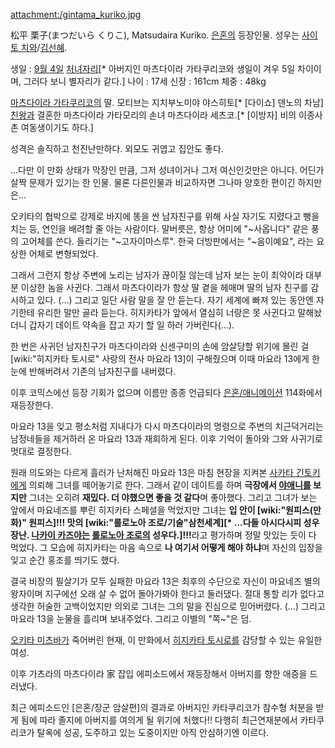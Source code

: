 attachment:/gintama_kuriko.jpg

松平 栗子(まつだいら くりこ), Matsudaira Kuriko.
[[은혼]]의 등장인물. 성우는 [[사이토 치와]]/[[김선혜]].

생일 : [[9월 4일]] [[처녀자리]][* 아버지인 마츠다이라 가타쿠리코와 생일이 겨우 5일 차이이며, 그러다 보니 별자리가 같다.]
나이 : 17세
신장 : 161cm
체중 : 48kg

[[마츠다이라 가타쿠리코]]의 딸. 모티브는 지치부노미야 야스히토[* [다이쇼] 덴노의 차남] [[친왕]]과 결혼한 마츠다이라 가타모리의 손녀 마츠다이라 세츠코.[* [이방자] 비의 이종사촌 여동생이기도 하다.]

성격은 솔직하고 천진난만하다. 외모도 귀엽고 집안도 좋다. 

...다만 이 만화 상태가 막장인 만큼, 그저 성녀이거나 그저 여신인것만은 아니다. 어딘가 살짝 문제가 있기는 한 인물. 물론 다른인물과 비교하자면 그나마 양호한 편이긴 하지만은...

오키타의 협박으로 강제로 바지에 똥을 싼 남자친구를 위해 사실 자기도 지렸다고 뻥을 치는 등, 연인을 배려할 줄 아는 사람이다. 말버릇은, 항상 어미에 "~사옵니다" 같은 풍의 고어체를 쓴다. 들리기는 "~고자이마스루". 한국 더빙판에서는 "~음이예요", 라는 요상한 어체로 변형되었다. 

그래서 그런지 항상 주변에 노리는 남자가 끊이질 않는데 남자 보는 눈이 최악이라 대부분 이상한 놈을 사귄다. 그래서 마츠다이라가 항상 딸 곁을 헤매며 딸의 남자 친구를 감시하고 있다. (…) 그리고 일단 사람 말을 잘 안 듣는다. 자기 세계에 빠져 있는 동안엔 자기한테 유리한 말만 골라 듣는다. 히지카타가 앞에서 열심히 너랑은 못 사귄다고 말해놨더니 갑자기 데이트 약속을 잡고 자기 할 일 하러 가버린다(...).

한 번은 사귀던 남자친구가 마츠다이라와 신센구미의 손에 암살당할 위기에 몰린 걸 [wiki:"히지카타 토시로" 사랑의 전사 마요라 13]이 구해줬으며 이때 마요라 13에게 한 눈에 반해버려서 기존의 남자친구를 내버렸다.

이후 코믹스에선 등장 기회가 없으며 이름만 종종 언급되다 [[은혼/애니메이션]] 114화에서 재등장한다.

마요라 13을 잊고 평소처럼 지내다가 다시 마츠다이라의 명령으로 주변의 치근덕거리는 남정네들을 제거하러 온 마요라 13과 재회하게 된다. 이후 기억이 돌아와 그와 사귀기로 멋대로 결정한다.

원래 의도와는 다르게 흘러가 난처해진 마요라 13은 마침 현장을 지켜본 [[사카타 긴토키]]에게 의뢰해 그녀를 떼어놓기로 한다. 그래서 같이 데이트를 하며 '''극장에서 [[야애니]]를 보지만''' 그녀는 오히려 '''재밌다. 더 야했으면 좋을 것 같다'''며 좋아했다. 그리고 그녀가 보는 앞에서 마요네즈를 뿌린 히지카타 스페셜을 먹었지만 그녀는 '''입 안이 [wiki:"원피스(만화)" 원피스]!!! 맛의 [wiki:"롤로노아 조로/기술"삼천세계][* ...다들 아시다시피 성우장난. [[나카이 카즈야]]는 [[롤로노아 조로]]의 성우다.]!!!'''라고 평가하며 정말 맛있는 듯이 다 먹었다. 그 모습에 히지카타는 마음 속으로 '''나 여기서 어떻게 해야 하냐'''며 자신의 입장을 잊고 순간 홍조를 띄기도 했다. 

결국 비장의 필살기가 모두 실패한 마요라 13은 최후의 수단으로 자신이 마요네즈 별의 왕자이며 지구에선 오래 살 수 없어 돌아가봐야 한다고 둘러댔다. 절대 통할 리가 없다고 생각한 허술한 고백이었지만 의외로 그녀는 그의 말을 진심으로 믿어버렸다. (…) 그리고 마요라 13을 눈물을 흘리며 보내주었다. 그리고 이별의 "쪽~"은 덤.

[[오키타 미츠바]]가 죽어버린 현재, 이 만화에서 [[히지카타 토시로]]를 감당할 수 있는 유일한 여성.

이후 가츠라의 마츠다이라 家 잡입 에피소드에서 재등장해서 아버지를 향한 애증을 드러냈다. 

최근 에피소드인 [은혼/장군 암살편]의 결과로 아버지인 카타쿠리코가 참수형 처분을 받게 됨에 따라 졸지에 아버지를 여의게 될 위기에 처했다!!
다행히 최근연재분에서 카타쿠리코가 탈옥에 성공, 도주하고 있는 도중이지만 아직 안심하기엔 이르다.
